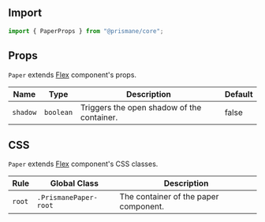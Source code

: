 ## Import

```js
import { PaperProps } from "@prismane/core";
```

## Props

`Paper` extends [Flex](/docs/components-api/flex-api) component's props.

| Name     | Type      | Description                                | Default |
| -------- | --------- | ------------------------------------------ | ------- |
| `shadow` | `boolean` | Triggers the open shadow of the container. | false   |

## CSS

`Paper` extends [Flex](/docs/components-api/flex-api) component's CSS classes.

| Rule   | Global Class          | Description                           |
| ------ | --------------------- | ------------------------------------- |
| `root` | `.PrismanePaper-root` | The container of the paper component. |

